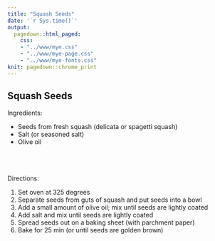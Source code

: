 ```yaml
---
title: "Squash Seeds"
date: '`r Sys.time()`'
output: 
  pagedown::html_paged:
    css: 
    - "../www/mye.css"
    - "../www/mye-page.css"
    - "../www/mye-fonts.css"
knit: pagedown::chrome_print
---
```


## Squash Seeds 


<span class="mh">Ingredients:</span>  
<div class="my2cols">
<ul>
  <li>Seeds from fresh squash (delicata or spagetti squash)</li>
  <li>Salt (or seasoned salt)</li>
  <li>Olive oil </li>
  <br><br>
</ul>
</div>
<br>
<span class="mh">Directions:</span> 
<div class="my2cols">
<ol>
  <li>Set oven at 325 degrees </li>
  <li>Separate seeds from guts of squash and put seeds into a bowl</li>
  <li>Add a small amount of olive oil; mix until seeds are lightly coated</li>
  <li>Add salt and mix until seeds are lightly coated</li>
  <li>Spread seeds out on a baking sheet (with parchment paper)</li>
  <li>Bake for 25 min (or until seeds are golden brown)</li> 
</ol>
</div>

